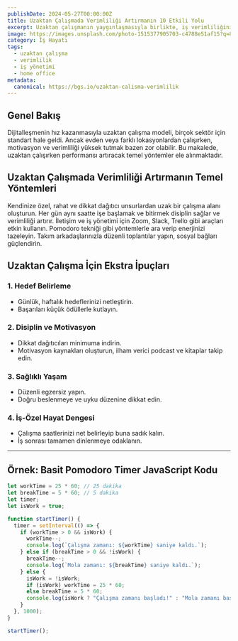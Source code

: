 ```yaml
---
publishDate: 2024-05-27T00:00:00Z
title: Uzaktan Çalışmada Verimliliği Artırmanın 10 Etkili Yolu
excerpt: Uzaktan çalışmanın yaygınlaşmasıyla birlikte, iş verimliliğini artırmak için uygulanabilecek pratik yöntemler ve araçlar.
image: https://images.unsplash.com/photo-1515377905703-c4788e51af15?q=80&w=2071&auto=format&fit=crop&ixlib=rb-4.1.0
category: İş Hayatı
tags:
  - uzaktan çalışma
  - verimlilik
  - iş yönetimi
  - home office
metadata:
  canonical: https://bgs.io/uzaktan-calisma-verimlilik
---
```



## Genel Bakış

Dijitalleşmenin hız kazanmasıyla uzaktan çalışma modeli, birçok sektör için standart hale geldi. Ancak evden veya farklı lokasyonlardan çalışırken, motivasyon ve verimliliği yüksek tutmak bazen zor olabilir. Bu makalede, uzaktan çalışırken performansı artıracak temel yöntemler ele alınmaktadır.

## Uzaktan Çalışmada Verimliliği Artırmanın Temel Yöntemleri

<DListItem dt="Çalışma Alanınızı Düzenleyin">
  Kendinize özel, rahat ve dikkat dağıtıcı unsurlardan uzak bir çalışma alanı oluşturun.
</DListItem>

<DListItem dt="Günlük Rutin Oluşturun">
  Her gün aynı saatte işe başlamak ve bitirmek disiplin sağlar ve verimliliği artırır.
</DListItem>

<DListItem dt="Teknolojik Araçları Verimli Kullanın">
  İletişim ve iş yönetimi için Zoom, Slack, Trello gibi araçları etkin kullanın.
</DListItem>

<DListItem dt="Kısa ve Sık Molalar Verin">
  Pomodoro tekniği gibi yöntemlerle ara verip enerjinizi tazeleyin.
</DListItem>

<DListItem dt="İletişimi Canlı Tutun">
  Takım arkadaşlarınızla düzenli toplantılar yapın, sosyal bağları güçlendirin.
</DListItem>

## Uzaktan Çalışma İçin Ekstra İpuçları

### 1. Hedef Belirleme

- Günlük, haftalık hedeflerinizi netleştirin.
- Başarıları küçük ödüllerle kutlayın.

### 2. Disiplin ve Motivasyon

- Dikkat dağıtıcıları minimuma indirin.
- Motivasyon kaynakları oluşturun, ilham verici podcast ve kitaplar takip edin.

### 3. Sağlıklı Yaşam

- Düzenli egzersiz yapın.
- Doğru beslenmeye ve uyku düzenine dikkat edin.

### 4. İş-Özel Hayat Dengesi

- Çalışma saatlerinizi net belirleyip buna sadık kalın.
- İş sonrası tamamen dinlenmeye odaklanın.

---

## Örnek: Basit Pomodoro Timer JavaScript Kodu

```javascript
let workTime = 25 * 60; // 25 dakika
let breakTime = 5 * 60; // 5 dakika
let timer;
let isWork = true;

function startTimer() {
  timer = setInterval(() => {
    if (workTime > 0 && isWork) {
      workTime--;
      console.log(`Çalışma zamanı: ${workTime} saniye kaldı.`);
    } else if (breakTime > 0 && !isWork) {
      breakTime--;
      console.log(`Mola zamanı: ${breakTime} saniye kaldı.`);
    } else {
      isWork = !isWork;
      if (isWork) workTime = 25 * 60;
      else breakTime = 5 * 60;
      console.log(isWork ? "Çalışma zamanı başladı!" : "Mola zamanı başladı!");
    }
  }, 1000);
}

startTimer();
